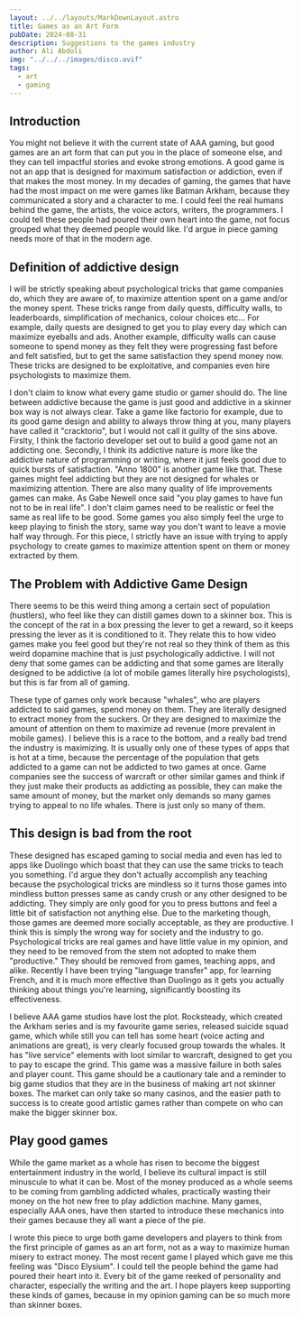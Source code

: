 ```yaml
---
layout: ../../layouts/MarkDownLayout.astro
title: Games as an Art Form
pubDate: 2024-08-31
description: Suggestions to the games industry 
author: Ali Abdoli
img: "../../../images/disco.avif"
tags:
  - art
  - gaming 
---
```


## Introduction

You might not believe it with the current state of AAA gaming, but good games are an art form that can put you in the place of someone else, and they can tell impactful stories and evoke strong emotions. A good game is not an app that is designed for maximum satisfaction or addiction, even if that makes the most money. In my decades of gaming, the games that have had the most impact on me were games like Batman Arkham, because they communicated a story and a character to me. I could feel the real humans behind the game, the artists, the voice actors, writers, the programmers. I could tell these people had poured their own heart into the game, not focus grouped what they deemed people would like. I'd argue in piece gaming needs more of that in the modern age.

## Definition of addictive design

I will be strictly speaking about psychological tricks that game companies do, which they are aware of, to maximize attention spent on a game and/or the money spent. These tricks range from daily quests, difficulty walls, to leaderboards, simplification of mechanics, colour choices etc... For example, daily quests are designed to get you to play every day which can maximize eyeballs and ads. Another example, difficulty walls can cause someone to spend money as they felt they were progressing fast before and felt satisfied, but to get the same satisfaction they spend money now. These tricks are designed to be exploitative, and companies even hire psychologists to maximize them. 

I don't claim to know what every game studio or gamer should do. The line between addictive because the game is just good and addictive in a skinner box way is not always clear. Take a game like factorio for example, due to its good game design and ability to always throw thing at you, many players have called it "cracktorio", but I would not call it guilty of the sins above. Firslty, I think the factorio developer set out to build a good game not an addicting one. Secondly, I think its addictive nature is more like the addictive nature of programming or writing, where it just feels good due to quick bursts of satisfaction. "Anno 1800" is another game like that. These games might feel addicting but they are not designed for whales or maximizing attention. There are also many quality of life improvements games can make. As Gabe Newell once said "you play games to have fun not to be in real life". I don't claim games need to be realistic or feel the same as real life to be good. Some games you also simply feel the urge to keep playing to finish the story, same way you don't want to leave a movie half way through. For this piece, I strictly have an issue with trying to apply psychology to create games to maximize attention spent on them or money extracted by them.

## The Problem with Addictive Game Design

There seems to be this weird thing among a certain sect of population (hustlers), who feel like they can distill games down to a skinner box. This is the concept of the rat in a box pressing the lever to get a reward, so it keeps pressing the lever as it is conditioned to it. They relate this to how video games make you feel good but they're not real so they think of them as this weird dopamine machine that is just psychologically addictive. I will not deny that some games can be addicting and that some games are literally designed to be addictive (a lot of mobile games literally hire psychologists), but this is far from all of gaming. 

These type of games only work because "whales", who are players addicted to said games, spend money on them. They are literally designed to extract money from the suckers. Or they are designed to maximize the amount of attention on them to maximize ad revenue (more prevalent in mobile games). I believe this is a race to the bottom, and a really bad trend the industry is maximizing. It is usually only one of these types of apps that is hot at a time, because the percentage of the population that gets addicted to a game can not be addicted to two games at once. Game companies see the success of warcraft or other similar games and think if they just make their products as addicting as possible, they can make the same amount of money, but the market only demands so many games trying to appeal to no life whales. There is just only so many of them.

## This design is bad from the root

These designed has escaped gaming to social media and even has led to apps like Duolingo which boast that they can use the same tricks to teach you something. I'd argue they don't actually accomplish any teaching because the psychological tricks are mindless so it turns those games into mindless button presses same as candy crush or any other designed to be addicting. They simply are only good for you to press buttons and feel a little bit of satisfaction not anything else. Due to the marketing though, those games are deemed more socially acceptable, as they are productive. I think this is simply the wrong way for society and the industry to go. Psychological tricks are real games and have little value in my opinion, and they need to be removed from the stem not adopted to make them "productive." They should be removed from games, teaching apps, and alike. Recently I have been trying "language transfer" app, for learning French, and it is much more effective than Duolingo as it gets you actually thinking about things you're learning, significantly boosting its effectiveness.

I believe AAA game studios have lost the plot. Rocksteady, which created the Arkham series and is my favourite game series, released suicide squad game, which while still you can tell has some heart (voice acting and animations are great), is very clearly focused group towards the whales. It has "live service" elements with loot similar to warcraft, designed to get you to pay to escape the grind. This game was a massive failure in both sales and player count. This game should be a cautionary tale and a reminder to big game studios that they are in the business of making art not skinner boxes. The market can only take so many casinos, and the easier path to success is to create good artistic games rather than compete on who can make the bigger skinner box.

## Play good games

While the game market as a whole has risen to become the biggest entertainment industry in the world, I believe its cultural impact is still minuscule to what it can be. Most of the money produced as a whole seems to be coming from gambling addicted whales, practically wasting their money on the hot new free to play addiction machine. Many games, especially AAA ones, have then started to introduce these mechanics into their games because they all want a piece of the pie.

I wrote this piece to urge both game developers and players to think from the first principle of games as an art form, not as a way to maximize human misery to extract money. The most recent game I played which gave me this feeling was "Disco Elysium". I could tell the people behind the game had poured their heart into it. Every bit of the game reeked of personality and character, especially the writing and the art. I hope players keep supporting these kinds of games, because in my opinion gaming can be so much more than skinner boxes. 
